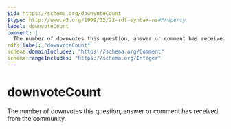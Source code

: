```yaml
---
$id: https://schema.org/downvoteCount
$type: http://www.w3.org/1999/02/22-rdf-syntax-ns#Property
label: downvoteCount
comment: |
  The number of downvotes this question, answer or comment has received from the community.
rdfs:label: "downvoteCount"
schema:domainIncludes: "https://schema.org/Comment"
schema:rangeIncludes: "https://schema.org/Integer"
---
```


# downvoteCount

The number of downvotes this question, answer or comment has received from the community.

